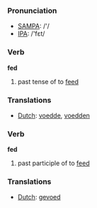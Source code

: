 === Pronunciation ===
*[[w:SAMPA|SAMPA]]: /'/
*[[w:IPA|IPA]]: /'fεt/

=== Verb ===

'''fed'''

# past tense of to [[feed]]

=== Translations ===
*[[Dutch]]: [[voedde]], [[voedden]]

=== Verb ===

'''fed'''

# past participle of to [[feed]]

=== Translations ===
*[[Dutch]]: [[gevoed]]